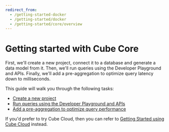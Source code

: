 ```yaml
---
redirect_from:
  - /getting-started-docker
  - /getting-started/docker
  - /getting-started/core/overview
---
```


# Getting started with Cube Core

First, we'll create a new project, connect it to a database and generate a data
model from it. Then, we'll run queries using the Developer Playground and APIs.
Finally, we'll add a pre-aggregation to optimize query latency down to
milliseconds.

This guide will walk you through the following tasks:

- [Create a new project](/product/getting-started/core/create-a-project)
- [Run queries using the Developer Playground and APIs](/product/getting-started/core/query-data)
- [Add a pre-aggregation to optimize query performance](/product/getting-started/core/add-a-pre-aggregation)

If you'd prefer to try Cube Cloud, then you can refer to [Getting Started using
Cube Cloud][ref-getting-started-cloud-overview] instead.

[ref-getting-started-cloud-overview]: /product/getting-started/cloud/overview
